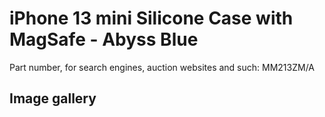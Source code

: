 
# iPhone 13 mini Silicone Case with MagSafe - Abyss Blue

Part number, for search engines, auction websites and such: MM213ZM/A

## Image gallery

<div style={{ width: "768px" }}>
  <GalleryComponent
    images={[
      {
        original: "/everysource/MM213.png",
        thumbnail: "/everypreview/MM213.png",
      },
      {
        original: "/everysource/MM213_AV1.png",
        thumbnail: "/everypreview/MM213_AV1.png",
      },
      {
        original: "/everysource/MM213_AV2.png",
        thumbnail: "/everypreview/MM213_AV2.png",
      },
      {
        original: "/everysource/MM213_AV3.png",
        thumbnail: "/everypreview/MM213_AV3.png",
      },
      {
        original: "/everysource/MM213_AV4.png",
        thumbnail: "/everypreview/MM213_AV4.png",
      },
      {
        original: "/everysource/MM213_AV5.png",
        thumbnail: "/everypreview/MM213_AV5.png",
      }
    ]}
  />
</div>